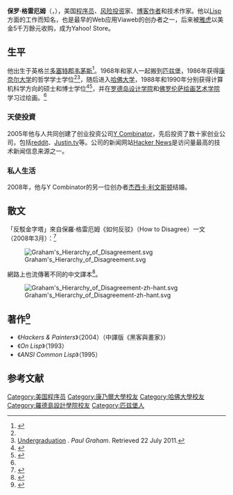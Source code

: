 {{noteTA|G1=IT}}
{{Infobox scientist
| honorific_prefix  = 
| name              = Paul Graham
| image             = paulgraham 240x320.jpg
| birth_date        = {{Birth date and age|1964|11|13|df=y}}
| birth_place       =  英格兰[[韦茅斯|韦茅斯]]<ref>{{cite web |url=http://news.ycombinator.com/item?id=324331 |title=No; I was born in Weymouth, England. My father's Welsh though. |date=2008-10-05 |website=Hacker News |publisher=Ycombinator |access-date=2020-04-08}}</ref>
| death_date        = 
| fields            = [[计算机科学|计算机科学]]
| workplaces        =
| education         = Gateway High School
| alma_mater        = [[康奈尔大学|康奈尔大学]]（BA）<br/>[[哈佛大学|哈佛大学]]（MS, PhD）
| thesis_title      = The State of a Program and Its Uses
| thesis_url        = http://id.lib.harvard.edu/aleph/002211322/catalog
| thesis_year       = 1990
| doctoral_advisor  = Thomas E. Cheatham Jr.
| academic_advisors =
| doctoral_students =
| notable_students  =
| known_for         = [[Viaweb|Viaweb]]<br>[[Y_Combinator|Y Combinator]]<br>[[黑客新闻|黑客新闻]]
| influences        =
| influenced        =
| awards            =
| signature         = <!-- Filename only -->
| signature_alt     =
| website           = {{Official URL}}
| footnotes         =
| spouse            = [[杰西卡·利文斯顿|杰西卡·利文斯顿]]（2008年结婚）
}}
'''保罗·格雷厄姆'''（{{lang-en|Paul Graham}}，{{bd|1964年|11月13日|||catIdx=Graham, Paul}}），美国[[程序员|程序员]]、[[风险投资|风险投资]]家、[[博客作者|博客作者]]和技术作家。他以[[Lisp|Lisp]]方面的工作而知名，也是最早的Web应用Viaweb的创办者之一，后来被[[雅虎|雅虎]]以美金5千万餘元收购，成为Yahoo! Store。

== 生平==
他出生于英格兰[[多塞特郡|多塞特郡]][[韦茅斯|韦茅斯]]<ref>{{cite web |url=http://news.ycombinator.com/item?id=324331 |title=No; I was born in Weymouth, England. My father's Welsh though. |date=2008-10-05 |website=Hacker News |publisher=Ycombinator |access-date=2020-04-08 |archive-date=2020-10-22 |archive-url=https://web.archive.org/web/20201022043111/https://news.ycombinator.com/item?id=324331 |dead-url=no }}</ref>。1968年和家人一起搬到[[匹兹堡|匹兹堡]]，1986年获得[[康奈尔大学|康奈尔大学]]的哲学学士学位<ref name=bio/><ref>[http://www.paulgraham.com/college.html Undergraduation] {{Wayback|url=http://www.paulgraham.com/college.html |date=20201109010327 }}. ''Paul Graham''. Retrieved 22 July 2011.</ref>，随后进入[[哈佛大学|哈佛大学]]，1988年和1990年分别获得计算机科学方向的硕士和博士学位<ref name=bio>{{cite web |url=http://www.paulgraham.com/bio.html |title=Paul Graham biography |publisher=PaulGraham.com |access-date=22 July 2011 |archive-date=2020-12-08 |archive-url=https://web.archive.org/web/20201208030605/http://www.paulgraham.com/bio.html |dead-url=no }}</ref><ref name="SpeakerMix bio">{{cite web |url=http://speakermix.com/paul-graham |title=Paul Graham biography |publisher=SpeakerMix.com |access-date=6 March 2012 |5= |archive-url=https://web.archive.org/web/20120409224705/http://speakermix.com/paul-graham |archive-date=2012-04-09 |dead-url=no }}</ref>，并在[[罗德岛设计学院|罗德岛设计学院]]和[[佛罗伦萨绘画艺术学院|佛罗伦萨绘画艺术学院]]学习过绘画。<ref name=bio/>

=== 天使投資===
2005年他与人共同创建了创业投资公司[[Y_Combinator_(公司)|Y Combinator]]，先后投资了数十家创业公司，包括[[reddit|reddit]]、[[Justin.tv|Justin.tv]]等。公司的新闻网站[[Hacker_News|Hacker News]]是访问量最高的技术新闻信息来源之一。

===私人生活===
2008年，他与Y Combinator的另一位创办者[[杰西卡·利文斯顿|杰西卡·利文斯顿]]结婚。

== 散文 ==
{{anchor|格雷厄姆的反駁金字塔}}
「反駁金字塔」來自保羅·格雷厄姆《如何反驳》（How to Disagree）一文（2008年3月）：<ref>{{cite web | url = http://www.paulgraham.com/disagree.html | title = How to Disagree | publisher = PaulGraham.com | first = Paul | last = Graham | date = March 2008 | accessdate = 2 May 2011 | archive-date = 2008-04-02 | archive-url = https://web.archive.org/web/20080402044444/http://www.paulgraham.com/disagree.html | dead-url = yes }}</ref>

[[File:Graham's_Hierarchy_of_Disagreement.svg|center]]

網路上也流傳著不同的中文譯本<ref>{{Cite web |url=http://3.bp.blogspot.com/-kpbF5OaqV3c/TyTH1YEbBEI/AAAAAAAACQU/NKoOqIR_eGA/s1600/2000px-Graham%252527s_Hierarchy_of_Disagreement%2Bb.png |title=反駁金字塔中文譯本 |accessdate=2013-01-24 |archive-date=2018-05-24 |archive-url=https://web.archive.org/web/20180524063435/https://3.bp.blogspot.com/-kpbF5OaqV3c/TyTH1YEbBEI/AAAAAAAACQU/NKoOqIR_eGA/s1600/2000px-Graham%252527s_Hierarchy_of_Disagreement%2Bb.png |dead-url=no }}</ref>。

[[File:Graham's_Hierarchy_of_Disagreement-zh-hant.svg|center]]

== 著作<ref>{{Cite web|title=保罗·格雷厄姆的个人网站自我简介|url=http://paulgraham.com/bio.html|accessdate=2009-12-05|dead-url=no|archive-date=2020-12-08|archive-url=https://web.archive.org/web/20201208030605/http://www.paulgraham.com/bio.html}}</ref> ==

* 《''Hackers & Painters''》（2004）（中譯版《黑客與畫家》）
* 《''On Lisp''》（1993）
* 《''ANSI Common Lisp''》（1995）

== 参考文献 ==
{{reflist}}

{{Lisp programming language}}
{{Authority control}}

{{DEFAULTSORT:Graham, Paul}}
[[Category:美国程序员|Category:美国程序员]]
[[Category:康乃爾大學校友|Category:康乃爾大學校友]]
[[Category:哈佛大學校友|Category:哈佛大學校友]]
[[Category:羅德島設計學院校友|Category:羅德島設計學院校友]]
[[Category:匹兹堡人|Category:匹兹堡人]]